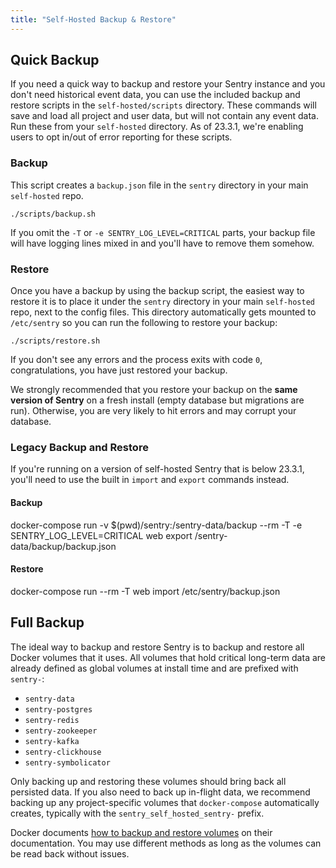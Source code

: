 ```yaml
---
title: "Self-Hosted Backup & Restore"
---
```


## Quick Backup

If you need a quick way to backup and restore your Sentry instance and you don't need historical event data, you can use the included backup and restore scripts in the `self-hosted/scripts` directory. These commands will save and load all project and user data, but will not contain any event data. Run these from your `self-hosted` directory.
As of 23.3.1, we're enabling users to opt in/out of error reporting for these scripts.

### Backup

This script creates a `backup.json` file in the `sentry` directory in your main `self-hosted` repo.

```shell
./scripts/backup.sh
```

<Alert title="Note" level="info"><markdown>
If you omit the `-T` or `-e SENTRY_LOG_LEVEL=CRITICAL` parts, your backup file will have logging lines mixed in and you'll have to remove them somehow.
</markdown></Alert>

### Restore

Once you have a backup by using the backup script, the easiest way to restore it is to place it under the `sentry` directory in your main `self-hosted` repo, next to the config files. This directory automatically gets mounted to `/etc/sentry` so you can run the following to restore your backup:

```shell
./scripts/restore.sh
```

If you don't see any errors and the process exits with code `0`, congratulations, you have just restored your backup.

<Alert level="warning">
We strongly recommended that you restore your backup on the <strong>same version of Sentry</strong> on a fresh install (empty database but migrations are run). Otherwise, you are very likely to hit errors and may corrupt your database.
</Alert>

### Legacy Backup and Restore

If you're running on a version of self-hosted Sentry that is below 23.3.1, you'll need to use the built in `import` and `export` commands instead.

#### Backup
docker-compose run -v $(pwd)/sentry:/sentry-data/backup  --rm -T -e SENTRY_LOG_LEVEL=CRITICAL web export /sentry-data/backup/backup.json

#### Restore
docker-compose run --rm -T web import /etc/sentry/backup.json

## Full Backup

The ideal way to backup and restore Sentry is to backup and restore all Docker volumes that it uses. All volumes that hold critical long-term data are already defined as global volumes at install time and are prefixed with `sentry-`:

- `sentry-data`
- `sentry-postgres`
- `sentry-redis`
- `sentry-zookeeper`
- `sentry-kafka`
- `sentry-clickhouse`
- `sentry-symbolicator`

<Alert title="Note" level="info">
Only backing up and restoring these volumes should bring back all persisted data. If you also need to back up in-flight data, we recommend backing up any project-specific volumes that <code>docker-compose</code> automatically creates, typically with the <code>sentry_self_hosted_sentry-</code> prefix.
</Alert>

Docker documents [how to backup and restore volumes](https://docs.docker.com/storage/volumes/#backup-restore-or-migrate-data-volumes) on their documentation. You may use different methods as long as the volumes can be read back without issues.

